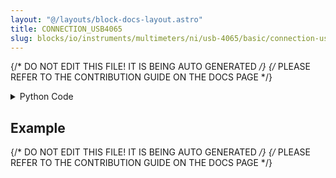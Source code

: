 ```yaml
---
layout: "@/layouts/block-docs-layout.astro"
title: CONNECTION_USB4065
slug: blocks/io/instruments/multimeters/ni/usb-4065/basic/connection-usb4065
---
```


{/* DO NOT EDIT THIS FILE! IT IS BEING AUTO GENERATED */}
{/* PLEASE REFER TO THE CONTRIBUTION GUIDE ON THE DOCS PAGE */}


<PythonDocsDisplay docstring={docstring} />
<details>
<summary>Python Code</summary>

```python
from flojoy import flojoy, DataContainer, NIDevice
from flojoy.connection_manager import DeviceConnectionManager
from typing import Optional
import nidmm


@flojoy(deps={"nidmm": "1.4.6"})
def CONNECTION_USB4065(
    NI_address: str = "Dev1",
    default: Optional[DataContainer] = None,
) -> Optional[DataContainer]:
    """The CONNECTION_MDO3XXX node connects Flojoy to a

    Parameters
    ----------
    NI_address: str
        The NI instrument address for the instrument (e.g. 'Dev0', 'Dev1').

    Returns
    -------
    DataContainer
        Optional: None
    """

    session = nidmm.Session(NI_address)
    DeviceConnectionManager.register_connection(NIDevice(NI_address), session)

    return None

```

[Find this Flojoy Block on GitHub](https://github.com/flojoy-ai/blocks/blob/main/blocks/IO/INSTRUMENTS/MULTIMETERS/NI/USB_4065/BASIC/CONNECTION_USB4065/CONNECTION_USB4065.py)

</details>

## Example


<GetHelpWidget />


<AppDisplay app={app} blockName="CONNECTION_USB4065" client:visible />


<Example />

{/* DO NOT EDIT THIS FILE! IT IS BEING AUTO GENERATED */}
{/* PLEASE REFER TO THE CONTRIBUTION GUIDE ON THE DOCS PAGE */}
